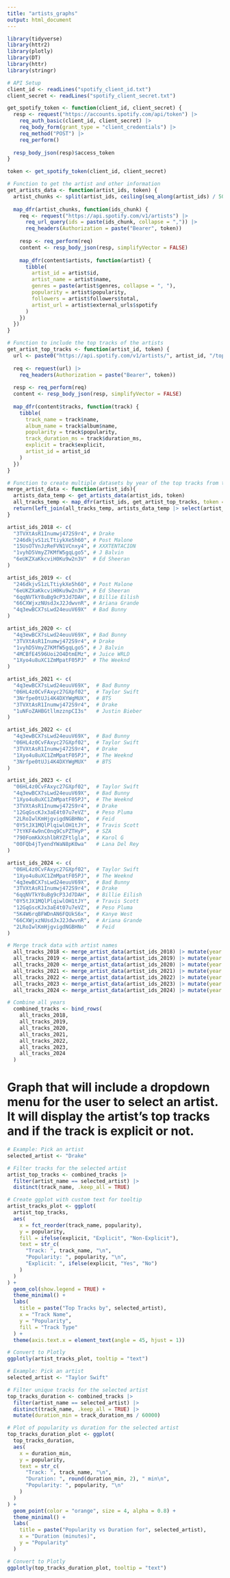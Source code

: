 ```yaml
---
title: "artists_graphs"
output: html_document
---
```


```r
library(tidyverse)
library(httr2)
library(plotly)
library(DT)
library(httr)
library(stringr)
```

```r
# API Setup
client_id <- readLines("spotify_client_id.txt")
client_secret <- readLines("spotify_client_secret.txt")

get_spotify_token <- function(client_id, client_secret) {
  resp <- request("https://accounts.spotify.com/api/token") |>
    req_auth_basic(client_id, client_secret) |>
    req_body_form(grant_type = "client_credentials") |>
    req_method("POST") |>
    req_perform()
  
  resp_body_json(resp)$access_token
}

token <- get_spotify_token(client_id, client_secret)
```

```r
# Function to get the artist and other information
get_artists_data <- function(artist_ids, token) {
  artist_chunks <- split(artist_ids, ceiling(seq_along(artist_ids) / 50))
  
  map_dfr(artist_chunks, function(ids_chunk) {
    req <- request("https://api.spotify.com/v1/artists") |>
      req_url_query(ids = paste(ids_chunk, collapse = ",")) |>
      req_headers(Authorization = paste("Bearer", token))
    
    resp <- req_perform(req)
    content <- resp_body_json(resp, simplifyVector = FALSE)
    
    map_dfr(content$artists, function(artist) {
      tibble(
        artist_id = artist$id,
        artist_name = artist$name,
        genres = paste(artist$genres, collapse = ", "),
        popularity = artist$popularity,
        followers = artist$followers$total,
        artist_url = artist$external_urls$spotify
      )
    })
  })
}

# Function to include the top tracks of the artists
get_artist_top_tracks <- function(artist_id, token) {
  url <- paste0("https://api.spotify.com/v1/artists/", artist_id, "/top-tracks?market=US")
  
  req <- request(url) |>
    req_headers(Authorization = paste("Bearer", token))
  
  resp <- req_perform(req)
  content <- resp_body_json(resp, simplifyVector = FALSE)
  
  map_dfr(content$tracks, function(track) {
    tibble(
      track_name = track$name,
      album_name = track$album$name,
      popularity = track$popularity,
      track_duration_ms = track$duration_ms,
      explicit = track$explicit,
      artist_id = artist_id
    )
  })
}
```

```r
# Function to create multiple datasets by year of the top tracks from top artists
merge_artist_data <- function(artist_ids){
  artists_data_temp <- get_artists_data(artist_ids, token)
  all_tracks_temp <- map_dfr(artist_ids, get_artist_top_tracks, token = token)
  return(left_join(all_tracks_temp, artists_data_temp |> select(artist_id, artist_name), by = "artist_id"))
}
```


```r
artist_ids_2018 <- c(
  "3TVXtAsR1Inumwj472S9r4", # Drake
  "246dkjvS1zLTtiykXe5h60", # Post Malone
  "15UsOTVnJzReFVN1VCnxy4", # XXXTENTACION
  "1vyhD5VmyZ7KMfW5gqLgo5", # J Balvin
  "6eUKZXaKkcviH0Ku9w2n3V"  # Ed Sheeran
)

artist_ids_2019 <- c(
  "246dkjvS1zLTtiykXe5h60", # Post Malone
  "6eUKZXaKkcviH0Ku9w2n3V", # Ed Sheeran
  "6qqNVTkY8uBg9cP3Jd7DAH", # Billie Eilish
  "66CXWjxzNUsdJxJ2JdwvnR", # Ariana Grande
  "4q3ewBCX7sLwd24euuV69X"  # Bad Bunny
)

artist_ids_2020 <- c(
  "4q3ewBCX7sLwd24euuV69X", # Bad Bunny
  "3TVXtAsR1Inumwj472S9r4", # Drake
  "1vyhD5VmyZ7KMfW5gqLgo5", # J Balvin
  "4MCBfE4596Uoi2O4DtmEMz", # Juice WRLD
  "1Xyo4u8uXC1ZmMpatF05PJ"  # The Weeknd
)

artist_ids_2021 <- c(
  "4q3ewBCX7sLwd24euuV69X",  # Bad Bunny
  "06HL4z0CvFAxyc27GXpf02",  # Taylor Swift
  "3Nrfpe0tUJi4K4DXYWgMUX",  # BTS
  "3TVXtAsR1Inumwj472S9r4",  # Drake
  "1uNFoZAHBGtllmzznpCI3s"   # Justin Bieber
)

artist_ids_2022 <- c(
  "4q3ewBCX7sLwd24euuV69X",  # Bad Bunny
  "06HL4z0CvFAxyc27GXpf02",  # Taylor Swift
  "3TVXtAsR1Inumwj472S9r4",  # Drake
  "1Xyo4u8uXC1ZmMpatF05PJ",  # The Weeknd
  "3Nrfpe0tUJi4K4DXYWgMUX"   # BTS
)

artist_ids_2023 <- c(
  "06HL4z0CvFAxyc27GXpf02",  # Taylor Swift
  "4q3ewBCX7sLwd24euuV69X",  # Bad Bunny
  "1Xyo4u8uXC1ZmMpatF05PJ",  # The Weeknd
  "3TVXtAsR1Inumwj472S9r4",  # Drake
  "12GqGscKJx3aE4t07u7eVZ",  # Peso Pluma
  "2LRoIwlKmHjgvigdNGBHNo",  # Feid
  "0Y5tJX1MQlPlqiwlOH1tJY",  # Travis Scott
  "7tYKF4w9nC0nq9CsPZTHyP",  # SZA
  "790FomKkXshlbRYZFtlgla",  # Karol G
  "00FQb4jTyendYWaN8pK0wa"   # Lana Del Rey
)

artist_ids_2024 <- c(
  "06HL4z0CvFAxyc27GXpf02",  # Taylor Swift
  "1Xyo4u8uXC1ZmMpatF05PJ",  # The Weeknd
  "4q3ewBCX7sLwd24euuV69X",  # Bad Bunny
  "3TVXtAsR1Inumwj472S9r4",  # Drake
  "6qqNVTkY8uBg9cP3Jd7DAH",  # Billie Eilish
  "0Y5tJX1MQlPlqiwlOH1tJY",  # Travis Scott
  "12GqGscKJx3aE4t07u7eVZ",  # Peso Pluma
  "5K4W6rqBFWDnAN6FQUkS6x",  # Kanye West
  "66CXWjxzNUsdJxJ2JdwvnR",  # Ariana Grande
  "2LRoIwlKmHjgvigdNGBHNo"   # Feid
)

```

```r
# Merge track data with artist names
  all_tracks_2018 <- merge_artist_data(artist_ids_2018) |> mutate(year = 2018)
  all_tracks_2019 <- merge_artist_data(artist_ids_2019) |> mutate(year = 2019)
  all_tracks_2020 <- merge_artist_data(artist_ids_2020) |> mutate(year = 2020)
  all_tracks_2021 <- merge_artist_data(artist_ids_2021) |> mutate(year = 2021)
  all_tracks_2022 <- merge_artist_data(artist_ids_2022) |> mutate(year = 2022)
  all_tracks_2023 <- merge_artist_data(artist_ids_2023) |> mutate(year = 2023)
  all_tracks_2024 <- merge_artist_data(artist_ids_2024) |> mutate(year = 2024)

# Combine all years
  combined_tracks <- bind_rows(
    all_tracks_2018,
    all_tracks_2019,
    all_tracks_2020,
    all_tracks_2021,
    all_tracks_2022,
    all_tracks_2023,
    all_tracks_2024
  )
```


# Graph that will include a dropdown menu for the user to select an artist. It will display the artist's top tracks and if the track is explicit or not.
```r
# Example: Pick an artist
selected_artist <- "Drake"

# Filter tracks for the selected artist
artist_top_tracks <- combined_tracks |>
  filter(artist_name == selected_artist) |>
  distinct(track_name, .keep_all = TRUE)

# Create ggplot with custom text for tooltip
artist_tracks_plot <- ggplot(
  artist_top_tracks,
  aes(
    x = fct_reorder(track_name, popularity),
    y = popularity,
    fill = ifelse(explicit, "Explicit", "Non-Explicit"),
    text = str_c(
      "Track: ", track_name, "\n",
      "Popularity: ", popularity, "\n",
      "Explicit: ", ifelse(explicit, "Yes", "No")
    )
  )
) +
  geom_col(show.legend = TRUE) +
  theme_minimal() +
  labs(
    title = paste("Top Tracks by", selected_artist),
    x = "Track Name",
    y = "Popularity",
    fill = "Track Type"
  ) +
  theme(axis.text.x = element_text(angle = 45, hjust = 1))

# Convert to Plotly
ggplotly(artist_tracks_plot, tooltip = "text")
```




```r
# Example: Pick an artist
selected_artist <- "Taylor Swift"

# Filter unique tracks for the selected artist
top_tracks_duration <- combined_tracks |>
  filter(artist_name == selected_artist) |>
  distinct(track_name, .keep_all = TRUE) |>
  mutate(duration_min = track_duration_ms / 60000)

# Plot of popularity vs duration for the selected artist
top_tracks_duration_plot <- ggplot(
  top_tracks_duration,
  aes(
    x = duration_min,
    y = popularity,
    text = str_c(
      "Track: ", track_name, "\n",
      "Duration: ", round(duration_min, 2), " min\n",
      "Popularity: ", popularity, "\n"
    )
  )
) +
  geom_point(color = "orange", size = 4, alpha = 0.8) +
  theme_minimal() +
  labs(
    title = paste("Popularity vs Duration for", selected_artist),
    x = "Duration (minutes)",
    y = "Popularity"
  )

# Convert to Plotly
ggplotly(top_tracks_duration_plot, tooltip = "text")
```

